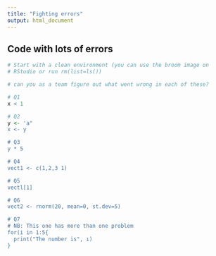 ```yaml
---
title: "Fighting errors"
output: html_document
---
```


## Code with lots of errors
```r
# Start with a clean environment (you can use the broom image on 
# RStudio or run rm(list=ls())

# can you as a team figure out what went wrong in each of these?

# Q1
x < 1

# Q2
y <- 'a"
x <- y

# Q3 
y * 5

# Q4
vect1 <- c(1,2,3 1)

# Q5
vectl[1]

# Q6
vect2 <- rnorm(20, mean=0, st.dev=5)

# Q7
# NB: This one has more than one problem
for(i in 1:5{
  print("The number is", ı)
}

```

